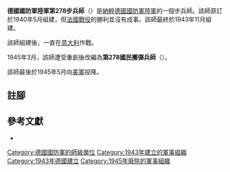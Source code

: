 {{infobox military unit
|unit_name = 德國國防軍陸軍第278步兵師<br/>德國國防軍陸軍第278國民擲彈兵師
|image = 278 Infanterie Division, German Army, World War II.png
|image_size = 100
|dates = 1943年11月至1945年5月
|country = {{flag|Nazi Germany}}
|branch = [[納粹德國陸軍|陸軍]]
|type = [[步兵|步兵]]
|role =
|size = [[师_(军队)|師]]
|command_structure =
|garrison =
|garrison_label =
|nickname =
|motto =
|colors =
|colors_label =
|march =
|mascot =
|battles =
}}

'''德國國防軍陸軍第278步兵師'''（{{lang-de|'''278. Infanterie-Division'''}}）是[[納粹德國|納粹德國]][[德國國防軍|國防軍]][[納粹德國陸軍|陸軍]]的一個步兵師。該師原訂於1940年5月組建，但[[法國戰役|法國戰役]]的勝利並沒有成事。該師最終於1943年11月組建{{cfn|Mitcham|y=2007}}。

該師組建後，一直在[[義大利戰役_(第二次世界大戰)|意大利]]作戰。

1945年3月，該師遭受重創後改編為'''第278國民擲彈兵師'''（{{lang-de|'''278. Volksgrenadier-Division'''}}）。

該師最後於1945年5月向[[美軍|美軍]]投降。

== 註腳 ==
{{reflist}}

== 參考文獻 ==
* {{Cite book|last=Mitcham |first=Samuel W., Jr.|author-link=Samuel W. Mitcham|title=German Order of Battle, Volume One: 1st – 290th Infantry Divisions in WWII|year=2007|publisher=Stackpole Books|location=PA; United States of America|isbn=978-0-8117-3416-5|ref={{sfnRef|Mitcham|y=2007}}}}

{{mil-stub}}
{{德國國防軍陸軍的步兵師}}
[[Category:德國國防軍的師級單位|Category:德國國防軍的師級單位]]
[[Category:1943年建立的軍事組織|Category:1943年建立的軍事組織]]
[[Category:1943年德國建立|Category:1943年德國建立]]
[[Category:1945年廢除的軍事組織|Category:1945年廢除的軍事組織]]